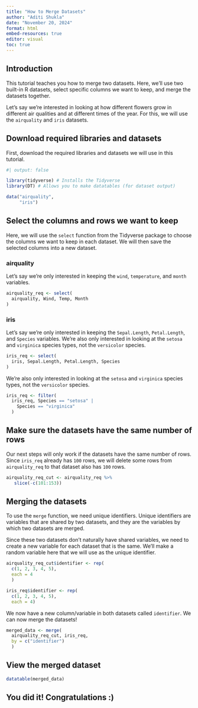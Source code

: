 ```yaml
---
title: "How to Merge Datasets"
author: "Aditi Shukla"
date: "November 20, 2024"
format: html
embed-resources: true
editor: visual
toc: true
---
```


## Introduction

This tutorial teaches you how to merge two datasets. Here, we'll use two built-in R datasets, select specific columns we want to keep, and merge the datasets together.

Let's say we're interested in looking at how different flowers grow in different air qualities and at different times of the year. For this, we will use the `airquality` and `iris` datasets.

## Download required libraries and datasets

First, download the required libraries and datasets we will use in this tutorial.

```r
#| output: false

library(tidyverse) # Installs the Tidyverse
library(DT) # Allows you to make datatables (for dataset output)

data("airquality",
     "iris")
```

## Select the columns and rows we want to keep

Here, we will use the `select` function from the Tidyverse package to choose the columns we want to keep in each dataset. We will then save the selected columns into a new dataset.

### airquality

Let's say we're only interested in keeping the `wind`, `temperature`, and `month` variables.

```r
airquality_req <- select(
  airquality, Wind, Temp, Month
)
```

### iris

Let's say we're only interested in keeping the `Sepal.Length`, `Petal.Length`, and `Species` variables. We're also only interested in looking at the `setosa` and `virginica` species types, not the `versicolor` species.

```r
iris_req <- select(
  iris, Sepal.Length, Petal.Length, Species
)
```

We're also only interested in looking at the `setosa` and `virginica` species types, not the `versicolor` species.

```r
iris_req <- filter(
  iris_req, Species == "setosa" |
    Species == "virginica"
  )
```

## Make sure the datasets have the same number of rows

Our next steps will only work if the datasets have the same number of rows. Since `iris_req` already has `100` rows, we will delete some rows from `airquality_req` to that dataset also has `100` rows.

```r
airquality_req_cut <- airquality_req %>%
   slice(-c(101:153))
```

## Merging the datasets

To use the `merge` function, we need unique identifiers. Unique identifiers are variables that are shared by two datasets, and they are the variables by which two datasets are merged.

Since these two datasets don't naturally have shared variables, we need to create a new variable for each dataset that is the same. We'll make a random variable here that we will use as the unique identifier.

```r
airquality_req_cut$identifier <- rep(
  c(1, 2, 3, 4, 5), 
  each = 4
  )

iris_req$identifier <- rep(
  c(1, 2, 3, 4, 5),
  each = 4)
```

We now have a new column/variable in both datasets called `identifier`. We can now merge the datasets!

```r
merged_data <- merge(
  airquality_req_cut, iris_req, 
  by = c("identifier")
  )
```

## View the merged dataset

```r
datatable(merged_data)
```

## You did it! Congratulations :)
